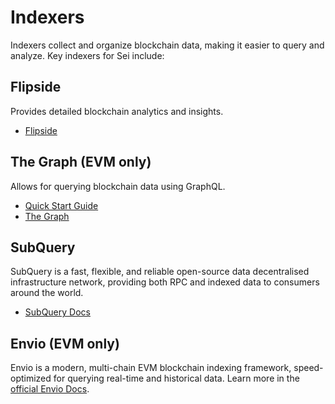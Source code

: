 # Indexers

Indexers collect and organize blockchain data, making it easier to query and analyze. Key indexers for Sei include:

## **Flipside**

Provides detailed blockchain analytics and insights.

- [Flipside](https://flipsidecrypto.xyz/)

## **The Graph (EVM only)**

Allows for querying blockchain data using GraphQL.

- [Quick Start Guide](/dev-ecosystem-providers/indexers/the-graph)
- [The Graph](https://thegraph.com/)

## **SubQuery**

SubQuery is a fast, flexible, and reliable open-source data decentralised infrastructure network, providing both RPC and indexed data to consumers around the world.

- [SubQuery Docs](https://academy.subquery.network/indexer/quickstart/quickstart_chains/cosmos-sei.html)

## **Envio (EVM only)**

Envio is a modern, multi-chain EVM blockchain indexing framework, speed-optimized for querying real-time and historical data. Learn more in the [official Envio Docs](https://docs.envio.dev/docs/contract-import).


